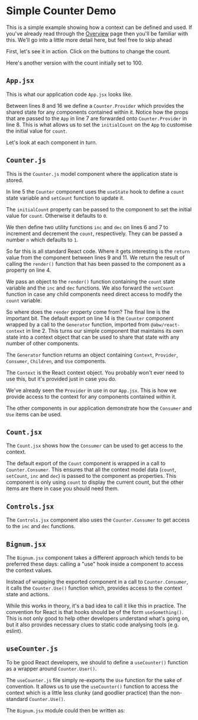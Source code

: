 
# Simple Counter Demo

This is a simple example showing how a context can be defined and used.
If you've already read through the [Overview](overview) page then you'll
be familiar with this.  We'll go into a little more detail here, but feel
free to skip ahead

First, let's see it in action.  Click on the buttons to change the
count.

<Split>
  <Source code="<App/>" expand/>
  <App/>
</Split>

Here's another version with the count initially set to 100.

<Split>
  <Source code="<App initialCount={100}/>" expand/>
  <App initialCount={100} debug={true}/>
</Split>

## `App.jsx`

This is what our application code `App.jsx` looks like.

<Source
  code={AppSrc}
  caption="App.jsx"
  expand
  highlightLines="8,16"
/>

Between lines 8 and 16 we define a `Counter.Provider` which
provides the shared state for any components contained within it.
Notice how the props that are passed to the `App` in line 7 are forwarded
onto `Counter.Provider` in line 8.  This is what allows us to set the
`initialCount` on the `App` to customise the initial value for `count`.

Let's look at each component in turn.

## `Counter.js`

This is the `Counter.js` model component where the application state is
stored.

<Source
  code={CounterSrc}
  caption="Counter.js"
  highlightLines="14"
  expand
/>

In line 5 the `Counter` component uses the `useState` hook to define a `count`
state variable and `setCount` function to update it.

The `initialCount` property can be passed to the component to set the initial
value for `count`.  Otherwise it defaults to `0`.

We then define two utility functions `inc` and `dec` on lines 6 and 7 to
increment and decrement the `count`, respectively.  They can be passed a
number `n` which defaults to `1`.

So far this is all standard React code.  Where it gets interesting is the
`return` value from the component between lines 9 and 11. We return the result
of calling the `render()` function that has been passed to the component as a
property on line 4.

We pass an object to the `render()` function containing the `count` state
variable and the `inc` and `dec` functions.  We also forward the `setCount`
function in case any child components need direct access to modify the `count`
variable.

So where does the `render` property come from? The final line is the important
bit.  The default export on line 14 is the `Counter` component wrapped by a
call to the `Generator` function, imported from `@abw/react-context` in line
2.  This turns our simple component that maintains its own state into a
context object that can be used to share that state with any number of other
components.

The `Generator` function returns an object containing `Context`, `Provider`,
`Consumer`, `Children`, and `Use` components.

The `Context` is the React context object.  You probably won't ever need to
use this, but it's provided just in case you do.

We've already seen the `Provider` in use in our `App.jsx`.  This is how we
provide access to the context for any components contained within it.

The other components in our application demonstrate how the `Consumer` and
`Use` items can be used.

## `Count.jsx`

The `Count.jsx` shows how the `Consumer` can be used to get access to the
context.

<Source
  code={CountSrc}
  caption="Count.jsx"
  highlightLines="9"
  expand
/>

The default export of the `Count` component is wrapped in a call to
`Counter.Consumer`.  This ensures that all the context model data (`count`,
`setCount`, `inc` and `dec`) is passed to the component as properties.
This component is only using `count` to display the current count, but the
other items are there in case you should need them.

## `Controls.jsx`

The `Controls.jsx` component also uses the `Counter.Consumer` to get access
to the `inc` and `dec` functions.

<Source
  code={ControlsSrc}
  caption="Controls.jsx"
  highlightLines="12"
  expand
/>

## `Bignum.jsx`

The `Bignum.jsx` component takes a different approach which tends to be
preferred these days: calling a "use" hook inside a component to access the
context values.

<Source
  code={BignumSrc}
  caption="Bignum.jsx"
  highlightLines="5"
  expand
/>

Instead of wrapping the exported component in a call to `Counter.Consumer`,
it calls the `Counter.Use()` function which, provides access to the context
state and actions.

While this works in theory, it's a bad idea to call it like this in practice.
The convention for React is that hooks should be of the form `useSomething()`.
This is not only good to help other developers understand what's going on, but
it also provides necessary clues to static code analysing tools (e.g. eslint).

## `useCounter.js`

To be good React developers, we should to define a `useCounter()` function as
a wrapper around `Counter.User()`.

The `useCounter.js` file simply re-exports the `Use` function for the sake of
convention.  It allows us to use the `useCounter()` function to access the
context which is a little less clunky (and goodlier practice) than the
non-standard `Counter.Use()`.

<Source
  code={UseCounterSrc}
  caption="useCounter.jsx"
  expand
/>

The `Bignum.jsx` module could then be written as:

<Source
  code={Bignum2Src}
  caption="Bignum.jsx"
  highlightLines="2,5"
  expand
/>
